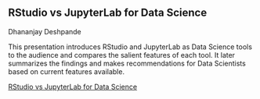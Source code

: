 ## RStudio vs JupyterLab for Data Science

Dhananjay Deshpande

This presentation introduces RStudio and JupyterLab as Data Science tools to the audience and compares the salient features of each tool. It later summarizes the findings and makes recommendations for Data Scientists based on current features available.

[RStudio vs JupyterLab for Data Science](https://dcd2139.github.io/edav_contribution/#/)
